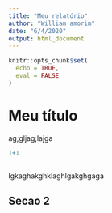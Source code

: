 ```yaml
---
title: "Meu relatório"
author: "William amorim"
date: "6/4/2020"
output: html_document
---
```


```r
knitr::opts_chunk$set(
  echo = TRUE,
  eval = FALSE
)
```


# Meu título
ag;gljag;lajga

```r
1+1
```

```r

```

lgkaghakghklaghlgakghgaga

## Secao 2



